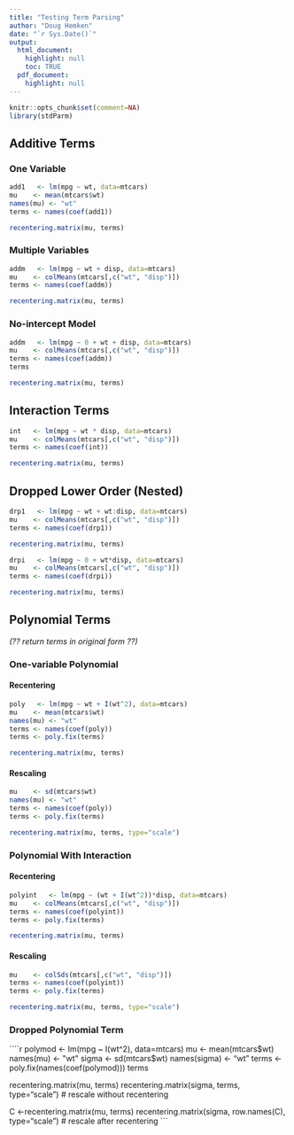 ```yaml
---
title: "Testing Term Parsing"
author: "Doug Hemken"
date: "`r Sys.Date()`"
output:
  html_document:
    highlight: null
    toc: TRUE
  pdf_document:
    highlight: null
---
```


```r
knitr::opts_chunk$set(comment=NA)
library(stdParm)
```

## Additive Terms

### One Variable

```r
add1   <- lm(mpg ~ wt, data=mtcars)
mu    <- mean(mtcars$wt)
names(mu) <- "wt"
terms <- names(coef(add1))

recentering.matrix(mu, terms)
```

### Multiple Variables
```r
addm   <- lm(mpg ~ wt + disp, data=mtcars)
mu    <- colMeans(mtcars[,c("wt", "disp")])
terms <- names(coef(addm))

recentering.matrix(mu, terms)
```

### No-intercept Model
```r
addm   <- lm(mpg ~ 0 + wt + disp, data=mtcars)
mu    <- colMeans(mtcars[,c("wt", "disp")])
terms <- names(coef(addm))
terms

recentering.matrix(mu, terms)
```

## Interaction Terms

```r
int   <- lm(mpg ~ wt * disp, data=mtcars)
mu    <- colMeans(mtcars[,c("wt", "disp")])
terms <- names(coef(int))

recentering.matrix(mu, terms)
```

## Dropped Lower Order (Nested)

```r
drp1   <- lm(mpg ~ wt + wt:disp, data=mtcars)
mu    <- colMeans(mtcars[,c("wt", "disp")])
terms <- names(coef(drp1))

recentering.matrix(mu, terms)
```

```r
drpi   <- lm(mpg ~ 0 + wt*disp, data=mtcars)
mu    <- colMeans(mtcars[,c("wt", "disp")])
terms <- names(coef(drpi))

recentering.matrix(mu, terms)
```

## Polynomial Terms

*(?? return terms in original form ??)*

### One-variable Polynomial
#### Recentering
```r
poly   <- lm(mpg ~ wt + I(wt^2), data=mtcars)
mu    <- mean(mtcars$wt)
names(mu) <- "wt"
terms <- names(coef(poly))
terms <- poly.fix(terms)

recentering.matrix(mu, terms)
```

#### Rescaling
```r
mu    <- sd(mtcars$wt)
names(mu) <- "wt"
terms <- names(coef(poly))
terms <- poly.fix(terms)

recentering.matrix(mu, terms, type="scale")
```

### Polynomial With Interaction
#### Recentering
```r
polyint   <- lm(mpg ~ (wt + I(wt^2))*disp, data=mtcars)
mu    <- colMeans(mtcars[,c("wt", "disp")])
terms <- names(coef(polyint))
terms <- poly.fix(terms)

recentering.matrix(mu, terms)
```

#### Rescaling
```r
mu    <- colSds(mtcars[,c("wt", "disp")])
terms <- names(coef(polyint))
terms <- poly.fix(terms)

recentering.matrix(mu, terms, type="scale")
```

### Dropped Polynomial Term
````r
polymod   <- lm(mpg ~ I(wt^2), data=mtcars)
mu    <- mean(mtcars$wt)
names(mu) <- "wt"
sigma <- sd(mtcars$wt)
names(sigma) <- "wt"
terms <- poly.fix(names(coef(polymod)))
terms

recentering.matrix(mu, terms)
recentering.matrix(sigma, terms, type="scale") # rescale without recentering

C <-recentering.matrix(mu, terms)
recentering.matrix(sigma, row.names(C), type="scale") # rescale after recentering
```
